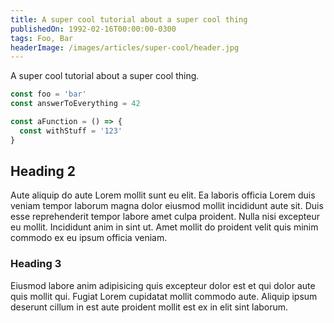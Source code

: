 ```yaml
---
title: A super cool tutorial about a super cool thing
publishedOn: 1992-02-16T00:00:00-0300
tags: Foo, Bar
headerImage: /images/articles/super-cool/header.jpg
---
```


A super cool tutorial about a super cool thing.

```js highlight=1,4-6
const foo = 'bar'
const answerToEverything = 42

const aFunction = () => {
  const withStuff = '123'
}
```

## Heading 2

Aute aliquip do aute Lorem mollit sunt eu elit. Ea laboris officia Lorem duis veniam tempor laborum magna dolor eiusmod mollit incididunt aute sit. Duis esse reprehenderit tempor labore amet culpa proident. Nulla nisi excepteur eu mollit. Incididunt anim in sint ut. Amet mollit do proident velit quis minim commodo ex eu ipsum officia veniam.

### Heading 3

Eiusmod labore anim adipisicing quis excepteur dolor est et qui dolor aute quis mollit qui. Fugiat Lorem cupidatat mollit commodo aute. Aliquip ipsum deserunt cillum in est aute proident mollit est ex in elit sint laborum.
